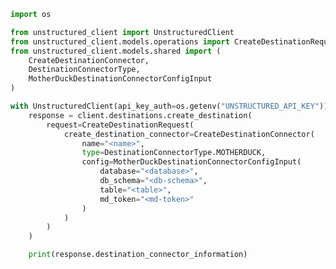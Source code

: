 ```python Python SDK
import os

from unstructured_client import UnstructuredClient
from unstructured_client.models.operations import CreateDestinationRequest
from unstructured_client.models.shared import (
    CreateDestinationConnector,
    DestinationConnectorType,
    MotherDuckDestinationConnectorConfigInput
)

with UnstructuredClient(api_key_auth=os.getenv("UNSTRUCTURED_API_KEY")) as client:
    response = client.destinations.create_destination(
        request=CreateDestinationRequest(
            create_destination_connector=CreateDestinationConnector(
                name="<name>",
                type=DestinationConnectorType.MOTHERDUCK,
                config=MotherDuckDestinationConnectorConfigInput(
                    database="<database>",
                    db_schema="<db-schema>",
                    table="<table>",
                    md_token="<md-token>"
                )
            )
        )
    )

    print(response.destination_connector_information)
```